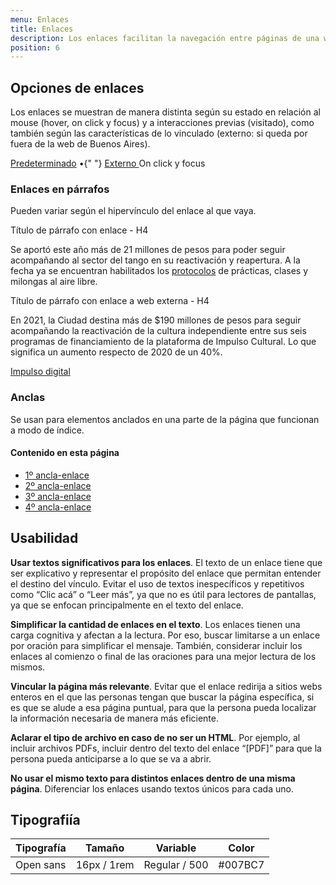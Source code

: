 ```yaml
---
menu: Enlaces
title: Enlaces
description: Los enlaces facilitan la navegación entre páginas de una web, como también para acceder a otras externas.
position: 6
---
```



## Opciones de enlaces

Los enlaces se muestran de manera distinta según su estado en relación al mouse (hover, on click y focus) y a interacciones previas (visitado), como también según las características de lo vinculado (externo: si queda por fuera de la web de Buenos Aires).

<p>
  <a href="#">Predeterminado</a> •{" "}
  <a href="#" className="external">
    Externo
  </a>
 <a className="active"> On click y focus</a>
</p>

### Enlaces en párrafos

Pueden variar según el hipervínculo del enlace al que vaya.


Título de párrafo con enlace - H4

Se aportó este año más de 21 millones de pesos para poder seguir acompañando al sector del tango en su reactivación
y reapertura. A la fecha ya se encuentran habilitados los <a href="#">protocolos</a> de prácticas, clases y milongas
al aire libre.

Título de párrafo con enlace a web externa - H4

En 2021, la Ciudad destina más de $190 millones de pesos para seguir acompañando la reactivación de la cultura
independiente entre sus seis programas de financiamiento de la plataforma de Impulso Cultural. Lo que significa un
aumento respecto de 2020 de un 40%.

<a href="#" className="external">
  Impulso digital
</a>


### Anclas

Se usan para elementos anclados en una parte de la página que funcionan a modo de índice.

  <h4>Contenido en esta página</h4>
  <ul class="list-unstyled">
    <li>
      <a href="#ancla-1">1º ancla-enlace</a>
    </li>
    <li>
      <a href="#ancla-2">2º ancla-enlace</a>
    </li>
    <li>
      <a href="#ancla-3">3º ancla-enlace</a>
    </li>
    <li>
      <a href="#ancla-4">4º ancla-enlace</a>
    </li>
  </ul>

## Usabilidad

**Usar textos significativos para los enlaces**. El texto de un enlace tiene que ser explicativo y representar el propósito del enlace que permitan entender el destino del vínculo. Evitar el uso de textos inespecíficos y repetitivos como “Clic acá” o “Leer más”, ya que no es útil para lectores de pantallas, ya que se enfocan principalmente en el texto del enlace.

**Simplificar la cantidad de enlaces en el texto**. Los enlaces tienen una carga cognitiva y afectan a la lectura. Por eso, buscar limitarse a un enlace por oración para simplificar el mensaje. También, considerar incluir los enlaces al comienzo o final de las oraciones para una mejor lectura de los mismos.

**Vincular la página más relevante**. Evitar que el enlace redirija a sitios webs enteros en el que las personas tengan que buscar la página específica, si es que se alude a esa página puntual, para que la persona pueda localizar la información necesaria de manera más eficiente.

**Aclarar el tipo de archivo en caso de no ser un HTML**. Por ejemplo, al incluir archivos PDFs, incluir dentro del texto del enlace “[PDF]” para que la persona pueda anticiparse a lo que se va a abrir.

**No usar el mismo texto para distintos enlaces dentro de una misma página**. Diferenciar los enlaces usando textos únicos para cada uno.

## Tipografiía

| Tipografía | Tamaño      | Variable      | Color   |
| ---------- | ----------- | ------------- | ------- |
| Open sans  | 16px / 1rem | Regular / 500 | #007BC7 |
